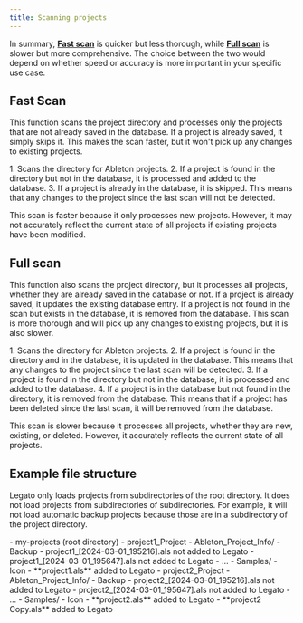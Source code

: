```yaml
---
title: Scanning projects
---
```


In summary, [**Fast scan**](#fast-scan) is quicker but less thorough, while [**Full scan**](#full-scan) is slower but more comprehensive. The choice between the two would depend on whether speed or accuracy is more important in your specific use case.

## Fast Scan

This function scans the project directory and processes only the projects that are not already saved in the database. If a project is already saved, it simply skips it. This makes the scan faster, but it won't pick up any changes to existing projects.

<Steps>
1. Scans the directory for Ableton projects.
2. If a project is found in the directory but not in the database, it is processed and added to the database.
3. If a project is already in the database, it is skipped. This means that any changes to the project since the last scan will not be detected.
</Steps>

This scan is faster because it only processes new projects. However, it may not accurately reflect the current state of all projects if existing projects have been modified.


## Full scan

This function also scans the project directory, but it processes all projects, whether they are already saved in the database or not. If a project is already saved, it updates the existing database entry. If a project is not found in the scan but exists in the database, it is removed from the database. This scan is more thorough and will pick up any changes to existing projects, but it is also slower.

<Steps>
1. Scans the directory for Ableton projects.
2. If a project is found in the directory and in the database, it is updated in the database. This means that any changes to the project since the last scan will be detected.
3. If a project is found in the directory but not in the database, it is processed and added to the database.
4. If a project is in the database but not found in the directory, it is removed from the database. This means that if a project has been deleted since the last scan, it will be removed from the database.
</Steps>

This scan is slower because it processes all projects, whether they are new, existing, or deleted. However, it accurately reflects the current state of all projects.

## Example file structure

Legato only loads projects from subdirectories of the root directory. It does not load projects from subdirectories of subdirectories. For example, it will not load automatic backup projects because those are in a subdirectory of the project directory.

<FileTree>
- my-projects (root directory)
  - project1_Project
    - Ableton_Project_Info/
    - Backup
      - project1_[2024-03-01_195216].als not added to Legato
      - project1_[2024-03-01_195647].als not added to Legato
      - ...
    - Samples/
    - Icon
    - **project1.als** added to Legato
  - project2_Project
    - Ableton_Project_Info/
    - Backup
      - project2_[2024-03-01_195216].als not added to Legato
      - project2_[2024-03-01_195647].als not added to Legato
      - ...
    - Samples/
    - Icon
    - **project2.als** added to Legato
    - **project2 Copy.als** added to Legato
</FileTree>
